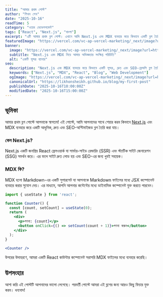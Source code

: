 ```yaml
---
title: "আমার প্রথম পোস্ট"
author: "লিখন শেখ"
date: "2025-10-16"
readTime: 5
category: "ওয়েব ডেভেলপমেন্ট"
tags: ["React", "Next.js", "বাংলা"]
excerpt: "এটি আমার প্রথম ব্লগ পোস্ট। এখানে আমি Next.js এবং MDX ব্যবহার করে কিভাবে একটি ব্লগ তৈরি করা যায় তা নিয়ে আলোচনা করব।"
featuredImage: "https://vercel.com/vc-ap-vercel-marketing/_next/image?url=https%3A%2F%2Fassets.vercel.com%2Fimage%2Fupload%2Fcontentful%2Fimage%2Fe5382hct74si%2F2Z9UUDbUy5A0dMhrhS2umH%2F4c3239c3bb12aaefa5008306566806dd%2FLogotype-Dark__1_.png&w=1920&q=75"
banner:
  image: "https://vercel.com/vc-ap-vercel-marketing/_next/image?url=https%3A%2F%2Fassets.vercel.com%2Fimage%2Fupload%2Fcontentful%2Fimage%2Fe5382hct74si%2F2Z9UUDbUy5A0dMhrhS2umH%2F4c3239c3bb12aaefa5008306566806dd%2FLogotype-Dark__1_.png&w=1920&q=75"
  subtitle: "Next.js এবং MDX নিয়ে আমার অভিজ্ঞতার সংক্ষিপ্ত পরিচিতি"
  alt: "একটি সুন্দর ব্যানার"
seo:
  description: "Next.js এবং MDX ব্যবহার করে কিভাবে একটি সুন্দর, দ্রুত এবং SEO-ফ্রেন্ডলি ব্লগ তৈরি করা যায় তার একটি বিস্তারিত গাইড।"
  keywords: ["Next.js", "MDX", "React", "Blog", "Web Development"]
  ogImage: "https://vercel.com/vc-ap-vercel-marketing/_next/image?url=https%3A%2F%2Fassets.vercel.com%2Fimage%2Fupload%2Fcontentful%2Fimage%2Fe5382hct74si%2F2Z9UUDbUy5A0dMhrhS2umH%2F4c3239c3bb12aaefa5008306566806dd%2FLogotype-Dark__1_.png&w=1920&q=75"
  canonicalUrl: "https://likhonsheikh.github.io/blog/my-first-post"
  publishDate: "2025-10-16T10:00:00Z"
  modifiedDate: "2025-10-16T15:00:00Z"
---
```


## ভূমিকা

আমার প্রথম ব্লগ পোস্টে আপনাকে স্বাগতম! এই পোস্টে, আমি আপনাদের সাথে শেয়ার করব কিভাবে [Next.js](https://nextjs.org/) এবং MDX ব্যবহার করে একটি আধুনিক, দ্রুত এবং SEO-অপ্টিমাইজড ব্লগ তৈরি করা যায়।

### কেন Next.js?

Next.js একটি জনপ্রিয় React ফ্রেমওয়ার্ক যা সার্ভার-সাইড রেন্ডারিং (SSR) এবং স্ট্যাটিক সাইট জেনারেশন (SSG) সমর্থন করে। এর ফলে সাইট দ্রুত লোড হয় এবং SEO-এর জন্য খুবই সহায়ক।

### MDX কি?

MDX হলো Markdown-এর একটি সুপারসেট যা আপনাকে Markdown ফাইলের মধ্যে JSX কম্পোনেন্ট ব্যবহার করার সুযোগ দেয়। এর মাধ্যমে, আপনি আপনার কন্টেন্টের মধ্যে ডাইনামিক কম্পোনেন্ট যুক্ত করতে পারবেন।

```jsx filename="Counter.jsx"
import { useState } from 'react';

function Counter() {
  const [count, setCount] = useState(0);
  return (
    <div>
      <p>গণনা: {count}</p>
      <button onClick={() => setCount(count + 1)}>গণনা করুন</button>
    </div>
  );
}

<Counter />
```

উপরের উদাহরণে, আমরা একটি React কাউন্টার কম্পোনেন্ট সরাসরি MDX ফাইলের মধ্যে ব্যবহার করেছি।

## উপসংহার

আশা করি এই পোস্টটি আপনাদের ভালো লেগেছে। পরবর্তী পোস্টে আমরা এই ব্লগের জন্য আরও কিছু ফিচার যুক্ত করব। ধন্যবাদ!
